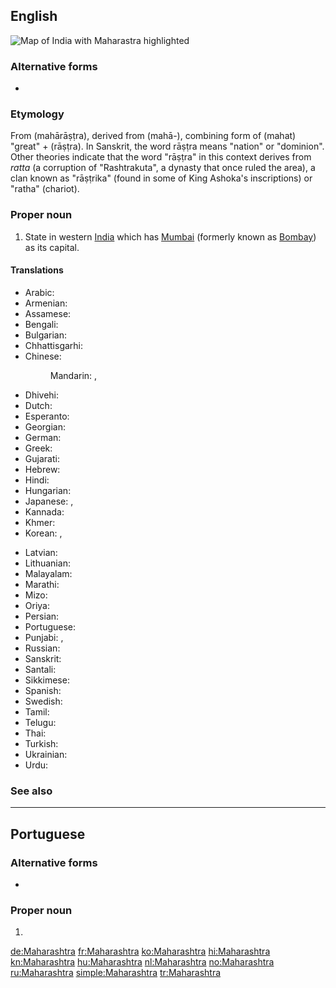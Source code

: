 ==English==
[[Image:Maharashtra in India (disputed hatched).svg|thumb|Map of India with Maharastra highlighted]]
{{wikipedia}}

===Alternative forms===
* {{l|en|Maharastra}}

===Etymology===
From {{etyl|sa|en}} {{m|sa|महाराष्ट्र}} (mahārāṣṭra), derived from {{m|sa|महा-}} (mahā-), combining form of {{m|sa|महत्}} (mahat) "great" + {{m|sa|राष्ट्र}} (rāṣṭra). In Sanskrit, the word rāṣṭra means "nation" or "dominion". Other theories indicate that the word "rāṣṭra" in this context derives from ''ratta'' (a corruption of "Rashtrakuta", a dynasty that once ruled the area), a clan known as "rāṣṭrika" (found in some of King Ashoka's inscriptions) or "ratha" (chariot).

===Proper noun===
{{en-proper noun}}

# State in western [[India]] which has [[Mumbai]] (formerly known as [[Bombay]]) as its capital.

====Translations====
{{trans-top|state in western India}}
* Arabic: {{t|ar|مَاهَارَاشْتْرَا|f|tr=maharaštrā}}
* Armenian: {{t|hy|Մահարաշտրա}}
* Assamese: {{t-needed|as}}
* Bengali: {{t|bn|মহারাষ্ট্র|sc=Beng|tr=mahārāṣṭra}}
* Bulgarian: {{t|bg|Махаращра|sc=Cyrl}}
* Chhattisgarhi: {{t-needed|hne}}
* Chinese:
*: Mandarin: {{t|cmn|馬哈拉施特拉邦|sc=Hani}}, {{t+|cmn|马哈拉施特拉邦|tr=Mǎhālāshītèlā-bāng|sc=Hani}}
* Dhivehi: {{t|dv|މަހާރާޝްތުރާ|sc=Thaa}}
* Dutch: {{t+|nl|Maharashtra}}
* Esperanto: {{t|eo|Maharaŝtro}}
* Georgian: {{t|ka|მაჰარაშტრა}}
* German: {{t+|de|Maharashtra}}
* Greek: {{t+|el|Μαχαράστρα}}
* Gujarati: {{t|gu|મહારાષ્ટ્ર|sc=Gujr|tr=mahārāṣṭra}}
* Hebrew: {{t|he|מהרשטרה}}
* Hindi: {{t+|hi|महाराष्ट्र|tr=mahārāṣṭra}}
* Hungarian: {{t+|hu|Mahárástra}}
* Japanese: {{t|ja|マハラシュトラ州|tr=Maharashutora-shū}}, {{t|ja|マハラシュトラ|tr=Maharashutora}}
* Kannada: {{t+|kn|ಮಹಾರಾಷ್ಟ್ರ|sc=Knda}}
* Khmer: {{t|km|មហារាឝ្ត្រ|tr=mɔhaarieshtrɑɑ|sc=Khmr}}
* Korean: {{t+|ko|마하라슈트라 주|tr=Maharasyuteura ju|sc=Hang}}, {{t|ko|마하라슈트라|tr=Maharasyuteura|sc=Hang}}
{{trans-mid}}
* Latvian: {{t|lv|Mahārāštra}}
* Lithuanian: {{t|lt|Maharaštra}}
* Malayalam: {{t|ml|മഹാരാഷ്ട്ര|sc=Mlym}}
* Marathi: {{t|mr|महाराष्ट्र|tr=Mahārāṣṭra|sc=Deva}}
* Mizo: {{t-needed|lus}}
* Oriya: {{t+|or|ମହାରାଷ୍ଟ୍ର|sc=Orya|tr=mahārāṣṭra}}
* Persian: {{t|fa|مهاراشترا}}
* Portuguese: {{t|pt|Maharashtra|f}}
* Punjabi: {{t|pa|ਮਹਾਰਾਸ਼ਟਰ|sc=Guru|tr=mahārāśṭara}}, {{t|pa|ਮਹਾਂਰਾਸ਼ਟਰ|m|sc=Guru|tr=mahānrāśṭara}}
* Russian: {{t+|ru|Махара́штра|f}}
* Sanskrit: {{t+|sa|महाराष्ट्र|tr=mahārāṣṭra}}
* Santali: {{t-needed|sat}}
* Sikkimese: {{t-needed|sip}}
* Spanish: {{t|es|Maharashtra}}
* Swedish: {{t|sv|Maharashtra}}
* Tamil: {{t|ta|மகாராட்டிரம்|sc=Taml}}
* Telugu: {{t+|te|మహారాష్ట్ర}}
* Thai: {{t|th|รัฐมหาราษฏระ|tr=rát máhăa-râatsòtrá}}
* Turkish: {{t+|tr|Maharaştra}}
* Ukrainian: {{t|uk|Махараштра|sc=Cyrl}}
* Urdu: {{t|ur|مہاراشٹر|tr=mahārāṣṭra}}
{{trans-bottom}}

===See also===
{{list:states of India/en}}

----

==Portuguese==

===Alternative forms===
* {{l|pt|Maharastra}}

===Proper noun===
{{pt-proper noun|f}}

# {{place|pt|state|c/India|t1=Maharashtra}}

[[de:Maharashtra]]
[[fr:Maharashtra]]
[[ko:Maharashtra]]
[[hi:Maharashtra]]
[[kn:Maharashtra]]
[[hu:Maharashtra]]
[[nl:Maharashtra]]
[[no:Maharashtra]]
[[ru:Maharashtra]]
[[simple:Maharashtra]]
[[tr:Maharashtra]]